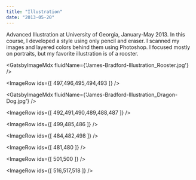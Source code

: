 ```yaml
---
title: "Illustration"
date: "2013-05-20"
---
```



Advanced Illustration at University of Georgia, January-May 2013. In this course, I developed a style using only pencil and eraser. I scanned my images and layered colors behind them using Photoshop. I focused mostly on portraits, but my favorite illustration is of a rooster.

<GatsbyImageMdx fluidName={'James-Bradford-Illustration_Rooster.jpg'} />

<ImageRow ids={[ 497,496,495,494,493 ]} />

<GatsbyImageMdx fluidName={'James-Bradford-Illustration_Dragon-Dog.jpg'} />

<ImageRow ids={[ 492,491,490,489,488,487 ]} />

<ImageRow ids={[ 499,485,486 ]} />

<ImageRow ids={[ 484,482,498 ]} />

<ImageRow ids={[ 481,480 ]} />

<ImageRow ids={[ 501,500 ]} />

<ImageRow ids={[ 516,517,518 ]} />

